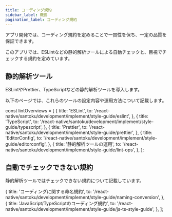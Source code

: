 ```yaml
---
title: コーディング規約
sidebar_label: 概要
pagination_label: コーディング規約
---
```


アプリ開発では、コーディング規約を定めることで一貫性を保ち、一定の品質を保証できます。

このアプリでは、ESLintなどの静的解析ツールによる自動チェックと、目視でチェックする規約を定めています。

## 静的解析ツール

ESLintやPrettier、TypeScriptなどの静的解析ツールを導入します。

以下のページでは、これらのツールの設定内容や運用方法について記載します。

<!-- textlint-disable ja-technical-writing/sentence-length,ja-technical-writing/max-comma,ja-spacing/ja-no-space-around-parentheses,jtf-style/3.3.かっこ類と隣接する文字の間のスペースの有無,ja-technical-writing/ja-no-mixed-period,ja-technical-writing/no-unmatched-pair -->

const lintOverviews = [
  {
    title: 'ESLint',
    to: '/react-native/santoku/development/implement/style-guide/eslint',
  },
  {
    title: 'TypeScript',
    to: '/react-native/santoku/development/implement/style-guide/typescript',
  },
  {
    title: 'Prettier',
    to: '/react-native/santoku/development/implement/style-guide/prettier',
  },
  {
    title: 'EditorConfig',
    to: '/react-native/santoku/development/implement/style-guide/editorconfig',
  },
  {
    title: '静的解析ツールの運用',
    to: '/react-native/santoku/development/implement/style-guide/lint-ops',
  },
];

<PageList overviews={lintOverviews} colSize={12} />

<!-- textlint-enable ja-technical-writing/sentence-length,ja-technical-writing/max-comma,ja-spacing/ja-no-space-around-parentheses,jtf-style/3.3.かっこ類と隣接する文字の間のスペースの有無,ja-technical-writing/ja-no-mixed-period,ja-technical-writing/no-unmatched-pair -->

## 自動でチェックできない規約

静的解析ツールではチェックできない規約について記載しています。

<!-- textlint-disable ja-technical-writing/sentence-length,ja-technical-writing/max-comma,ja-spacing/ja-no-space-around-parentheses,jtf-style/3.3.かっこ類と隣接する文字の間のスペースの有無,ja-technical-writing/ja-no-mixed-period,ja-technical-writing/no-unmatched-pair -->

  {
    title: 'コーディングに関する命名規約',
    to: '/react-native/santoku/development/implement/style-guide/naming-conversion',
  },
  {
    title: 'JavaScript/TypeScriptのコーディング規約',
    to: '/react-native/santoku/development/implement/style-guide/js-ts-style-guide',
  },
];

<PageList overviews={guideOverviews} colSize={12} />

<!-- textlint-enable ja-technical-writing/sentence-length,ja-technical-writing/max-comma,ja-spacing/ja-no-space-around-parentheses,jtf-style/3.3.かっこ類と隣接する文字の間のスペースの有無,ja-technical-writing/ja-no-mixed-period,ja-technical-writing/no-unmatched-pair -->

